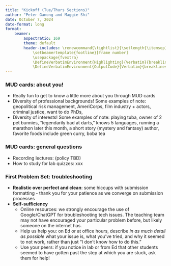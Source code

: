 ```yaml
---
title: "Kickoff (Tue/Thurs Sections)"
author: "Peter Ganong and Maggie Shi"
date: October 7, 2024
date-format: long
format: 
    beamer:
        aspectratio: 169
        theme: default
        header-includes: \renewcommand{\tightlist}{\setlength{\itemsep}{3ex}\setlength{\parskip}{0pt}}
            \setbeamertemplate{footline}[frame number]
            \usepackage{fvextra}
            \DefineVerbatimEnvironment{Highlighting}{Verbatim}{breaklines,commandchars=\\\{\}}
            \DefineVerbatimEnvironment{OutputCode}{Verbatim}{breaklines,commandchars=\\\{\}}
---
```


### MUD cards: about you!
- Really fun to get to know a little more about you through MUD cards
- Diversity of professional backgrounds! Some examples of note: geopolitical risk management, AmeriCorps, film industry + actors, criminal justice, want to do PhDs, 
- Diversity of interests! Some examples of note: playing tuba, owner of 2 pet bunnies, "legendarily bad at darts," knows 5 languages, running a marathon later this month, a short story (mystery and fantasy) author, favorite foods include green curry, boba tea

### MUD cards: general questions
- Recording lectures: (policy TBD)
- How to study for lab quizzes: xxx

### First Problem Set: troubleshooting
- **Realistic over perfect and clean**: some hiccups with submission formatting - thank you for your patience as we converge on submission processes
- **Self-sufficiency**
\vspace{2ex}
    - Online resources: we strongly encourage the use of Google/ChatGPT for troubleshooting tech issues. The teaching team may not have encouraged your particular problem before, but likely someone on the internet has.
    - Help us help you: on Ed or at office hours, describe *in as much detail as possible* what your issue is, what you've tried, and why it seemed to not work, rather than just "I don't know how to do this."
    - Use your peers: if you notice in lab or from Ed that other students seemed to have gotten past the step at which you are stuck, ask them for help!
    